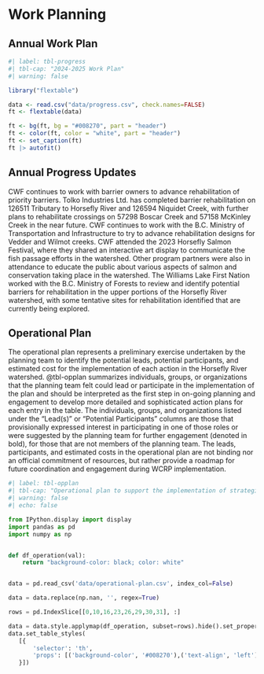 # Work Planning {-}

## Annual Work Plan {-}

```r
#| label: tbl-progress
#| tbl-cap: "2024-2025 Work Plan"
#| warning: false

library("flextable")

data <- read.csv("data/progress.csv", check.names=FALSE)
ft <- flextable(data)

ft <- bg(ft, bg = "#008270", part = "header")
ft <- color(ft, color = "white", part = "header")
ft <- set_caption(ft)
ft |> autofit() 
```

## Annual Progress Updates {-}
CWF continues to work with barrier owners to advance rehabilitation of priority barriers. Tolko Industries Ltd. has completed barrier rehabilitation on 126511 Tributary to Horsefly River and 126594 Niquidet Creek, with further plans to rehabilitate crossings on 57298 Boscar Creek and 57158 McKinley Creek in the near future. CWF continues to work with the B.C. Ministry of Transportation and Infrastructure to try to advance rehabilitation designs for Vedder and Wilmot creeks. CWF attended the 2023 Horsefly Salmon Festival, where they shared an interactive art display to communicate the fish passage efforts in the watershed. Other program partners were also in attendance to educate the public about various aspects of salmon and conservation taking place in the watershed. The Williams Lake First Nation worked with the B.C. Ministry of Forests to review and identify potential barriers for rehabilitation in the upper portions of the Horsefly River watershed, with some tentative sites for rehabilitation identified that are currently being explored.

## Operational Plan {-}

The operational plan represents a preliminary exercise undertaken by the planning team to identify the potential leads, potential participants, and estimated cost for the implementation of each action in the Horsefly River watershed. @tbl-opplan summarizes individuals, groups, or organizations that the planning team felt could lead or participate in the implementation of the plan and should be interpreted as the first step in on-going planning and engagement to develop more detailed and sophisticated action plans for each entry in the table. The individuals, groups, and organizations listed under the "Lead(s)" or "Potential Participants" columns are those that provisionally expressed interest in participating in one of those roles or were suggested by the planning team for further engagement (denoted in bold), for those that are not members of the planning team. The leads, participants, and estimated costs in the operational plan are not binding nor an official commitment of resources, but rather provide a roadmap for future coordination and engagement during WCRP implementation.


`{\tiny`{=latex}
```python
#| label: tbl-opplan
#| tbl-cap: "Operational plan to support the implementation of strategies and actions to improve connectivity for focal species in the Horsefly River watershed."
#| warning: false
#| echo: false

from IPython.display import display
import pandas as pd
import numpy as np


def df_operation(val):
    return "background-color: black; color: white"


data = pd.read_csv('data/operational-plan.csv', index_col=False)

data = data.replace(np.nan, '', regex=True)

rows = pd.IndexSlice[[0,10,16,23,26,29,30,31], :]

data = data.style.applymap(df_operation, subset=rows).hide().set_properties(**{'text-align': 'left'})
data.set_table_styles(
   [{
       'selector': 'th',
       'props': [('background-color', '#008270'),('text-align', 'left')]
   }])

```
`}`{=latex}
